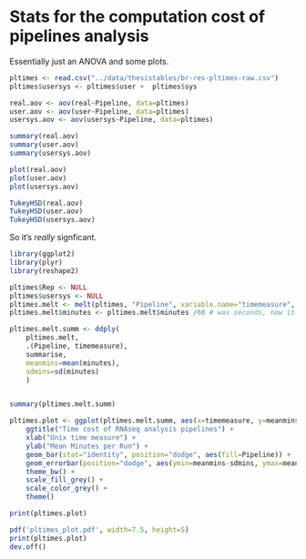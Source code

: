 Stats for the computation cost of pipelines analysis
====================================================

Essentially just an ANOVA and some plots.

```r
pltimes <- read.csv("../data/thesistables/br-res-pltimes-raw.csv")
pltimes$usersys <- pltimes$user +  pltimes$sys

real.aov <- aov(real~Pipeline, data=pltimes)
user.aov <- aov(user~Pipeline, data=pltimes)
usersys.aov <- aov(usersys~Pipeline, data=pltimes)

summary(real.aov)
summary(user.aov)
summary(usersys.aov)

plot(real.aov)
plot(user.aov)
plot(usersys.aov)

TukeyHSD(real.aov)
TukeyHSD(user.aov)
TukeyHSD(usersys.aov)
```

So it's *really* signficant.

```r
library(ggplot2)
library(plyr)
library(reshape2)

pltimes$Rep <- NULL
pltimes$usersys <- NULL
pltimes.melt <- melt(pltimes, "Pipeline", variable.name="timemeasure", value.name="minutes")
pltimes.melt$minutes <- pltimes.melt$minutes /60 # was seconds, now it's actually minutes

pltimes.melt.summ <- ddply(
	pltimes.melt,
	.(Pipeline, timemeasure),
	summarise,
	meanmins=mean(minutes),
	sdmins=sd(minutes)
	)


summary(pltimes.melt.summ)

pltimes.plot <- ggplot(pltimes.melt.summ, aes(x=timemeasure, y=meanmins, group=Pipeline)) +
	ggtitle("Time cost of RNAseq analysis pipelines") +
	xlab("Unix time measure") +
	ylab("Mean Minutes per Run") +
	geom_bar(stat="identity", position="dodge", aes(fill=Pipeline)) +
	geom_errorbar(position="dodge", aes(ymin=meanmins-sdmins, ymax=meanmins+sdmins)) +
	theme_bw() +
	scale_fill_grey() +
	scale_color_grey() +
	theme()

print(pltimes.plot)

pdf('pltimes_plot.pdf', width=7.5, height=5)
print(pltimes.plot)
dev.off()
```
